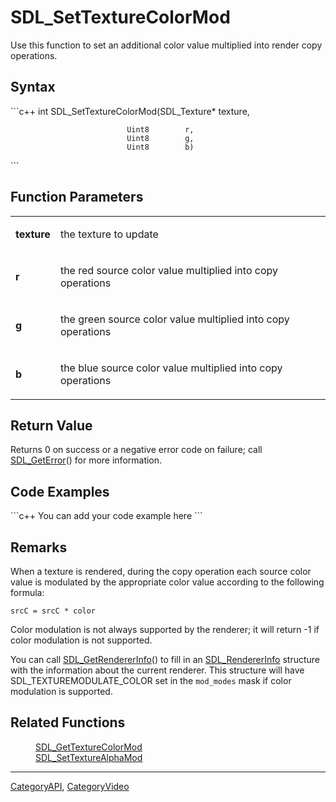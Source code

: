 <!-- pragma section-numbers off -->
<!-- pragma disable-camelcase -->

= SDL_SetTextureColorMod =
Use this function to set an additional color value multiplied into render copy operations.


== Syntax ==
```c++
int SDL_SetTextureColorMod(SDL_Texture* texture,
                           Uint8        r,
                           Uint8        g,
                           Uint8        b)
```

== Function Parameters ==
{|
|'''texture'''
|the texture to update
|-
|'''r'''
|the red source color value multiplied into copy operations
|-
|'''g'''
|the green source color value multiplied into copy operations
|-
|'''b'''
|the blue source color value multiplied into copy operations
|}

== Return Value ==
Returns 0 on success or a negative error code on failure; call [[SDL_GetError]]() for more information.

== Code Examples ==
```c++
You can add your code example here
```

== Remarks ==
When a texture is rendered, during the copy operation each source color value is modulated by the appropriate color value according to the following formula:
 <code>srcC = srcC * color</code>

Color modulation is not always supported by the renderer; it will return -1 if color modulation is not supported.

You can call [[SDL_GetRendererInfo]]() to fill in an [[SDL_RendererInfo]] structure with the information about the current renderer.  This structure will have SDL_TEXTUREMODULATE_COLOR set in the <code>mod_modes</code> mask if color modulation is supported.

== Related Functions ==
:[[SDL_GetTextureColorMod]]
:[[SDL_SetTextureAlphaMod]]

----
[[CategoryAPI]], [[CategoryVideo]]
